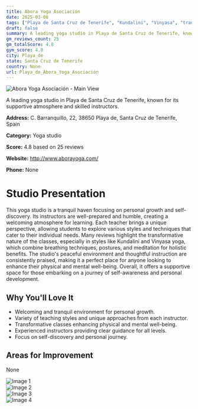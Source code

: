 ```yaml
---
title: Abora Yoga Asociación
date: 2025-03-08
tags: ["Playa de Santa Cruz de Tenerife", "Kundalini", "Vinyasa", "tranquil", "supportive", "Playa de"]  
draft: false
summary: A leading yoga studio in Playa de Santa Cruz de Tenerife, known for its supportive atmosphere and skilled instructors.
gm_reviews_count: 25
gm_totalScore: 4.8
gym_score: 4.0
city: Playa_de
state: Santa Cruz de Tenerife
country: None
url: Playa_de_Abora_Yoga_Asociación
---
```


<div className="aspect-[16/9] relative my-8">
  <img 
    src="https://lh5.googleusercontent.com/p/AF1QipOJjU4313mciccFj-bdN2LSdkQPHMVrCZZrSPkL=w1920-h1080-k-no"
    alt="Abora Yoga Asociación - Main View"
    className="object-cover absolute inset-0 w-full h-full rounded-lg"
  />
</div>

A leading yoga studio in Playa de Santa Cruz de Tenerife, known for its supportive atmosphere and skilled instructors.

**Address:** C. Barranquillo, 22, 38650 Playa de, Santa Cruz de Tenerife, Spain

**Category:** Yoga studio

**Score:** 4.8 based on 25 reviews

**Website:** http://www.aborayoga.com/

**Phone:** None

# Studio Presentation

This yoga studio is a tranquil haven focusing on personal growth and self-discovery. Its instructors are well-prepared and humble, creating a welcoming atmosphere for learning. Each teacher brings a unique perspective, allowing students to explore various styles and techniques that cater to their individual needs. Many reviews highlight the transformative nature of the classes, especially in styles like Kundalini and Vinyasa yoga, which combine breathing techniques, postures, and meditation for holistic benefits. The studio's peaceful environment and thoughtful instruction are consistently praised, making it a perfect place for anyone looking to enhance their physical and mental well-being. Overall, it offers a supportive space for those embarking on a journey of self-awareness and personal development.

## Why You'll Love It

- Welcoming and tranquil environment for personal growth.
- Variety of teaching styles and unique approaches from each instructor.
- Transformative classes enhancing physical and mental well-being.
- Experienced instructors providing clear guidance for all levels.
- Focus on self-discovery and personal journey.

## Areas for Improvement

None

<div className="grid grid-cols-1 xl:grid-cols-2 gap-4 my-8">
<div className="aspect-[4/3] relative"><img src="https://lh3.googleusercontent.com/p/AF1QipPqFF6zoARQzv9ygRbtgitiwZn_u2SGbLUZP3qk=w1920-h1080-k-no" alt="Image 1" className="object-cover absolute inset-0 w-full h-full rounded-lg" /></div>
<div className="aspect-[4/3] relative"><img src="https://lh5.googleusercontent.com/p/AF1QipNFRVkXf5ZzB2LgbJplT0r01RI2BZc7Z5gnj0Bc=w1920-h1080-k-no" alt="Image 2" className="object-cover absolute inset-0 w-full h-full rounded-lg" /></div>
<div className="aspect-[4/3] relative"><img src="https://lh5.googleusercontent.com/p/AF1QipMUm9dLngXRbq_ehp7LlsxohJBjodqnqU51-S-x=w1920-h1080-k-no" alt="Image 3" className="object-cover absolute inset-0 w-full h-full rounded-lg" /></div>
<div className="aspect-[4/3] relative"><img src="https://lh5.googleusercontent.com/p/AF1QipNGP3FYzNJnAIFYlSWsJV5wkvJI0ZP1IkmqIgVT=w1920-h1080-k-no" alt="Image 4" className="object-cover absolute inset-0 w-full h-full rounded-lg" /></div>
</div>